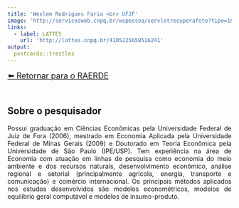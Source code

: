 ---
title: 'Weslem Rodrigues Faria <br> UFJF'
image: 'http://servicosweb.cnpq.br/wspessoa/servletrecuperafoto?tipo=1&id=K4550922A4'
links:
  - label: LATTES
    url: 'http://lattes.cnpq.br/4105225659516241'
output:
  postcards::trestles
---
<nav>
  <a href="https://raerde.com.br" style="font-size: 18px; display: inline-block; margin-bottom: 20px;">⬅️ Retornar para o RAERDE</a>
</nav>

<div style="text-align: justify">


## Sobre o pesquisador


Possui graduação em Ciências Econômicas pela Universidade Federal de Juiz de Fora (2006), mestrado em Economia Aplicada pela Universidade Federal de Minas Gerais (2009) e Doutorado em Teoria Econômica pela Universidade de São Paulo (IPE/USP). Tem experiência na área de Economia com atuação em linhas de pesquisa como economia do meio ambiente e dos recursos naturais, desenvolvimento econômico, análise regional e setorial (principalmente agrícola, energia, transporte e comunicação) e comércio internacional. Os principais métodos aplicados nos estudos desenvolvidos são modelos econométricos, modelos de equilíbrio geral computável e modelos de insumo-produto.